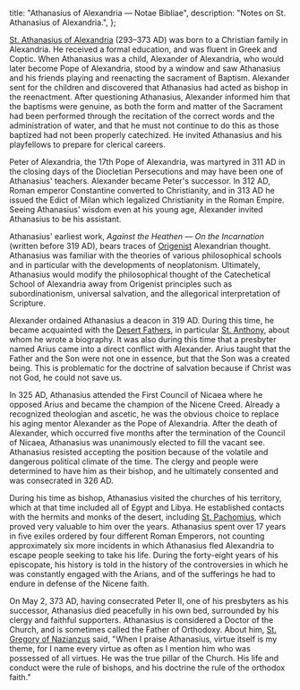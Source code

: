   title: "Athanasius of Alexandria — Notae Bibliae",
  description: "Notes on St. Athanasius of Alexandria.",
};

<Initial text="Athanasius of Alexandria"/>

[St. Athanasius of Alexandria](/glossary/names#athanasius) (293–373 AD) was born to a Christian family in Alexandria. He received a formal education, and was fluent in Greek and Coptic. When Athanasius was a child, Alexander of Alexandria, who would later become Pope of Alexandria, stood by a window and saw Athanasius and his friends playing and reenacting the sacrament of Baptism. Alexander sent for the children and discovered that Athanasius had acted as bishop in the reenactment. After questioning Athanasius, Alexander informed him that the baptisms were genuine, as both the form and matter of the Sacrament had been performed through the recitation of the correct words and the administration of water, and that he must not continue to do this as those baptized had not been properly catechized. He invited Athanasius and his playfellows to prepare for clerical careers.

Peter of Alexandria, the 17th Pope of Alexandria, was martyred in 311 AD in the closing days of the Diocletian Persecutions and may have been one of Athanasius' teachers. Alexander became Peter's successor. In 312 AD, Roman emperor Constantine converted to Christianity, and in 313 AD he issued the Edict of Milan which legalized Christianity in the Roman Empire. Seeing Athanasius' wisdom even at his young age, Alexander invited Athanasius to be his assistant.

Athanasius' earliest work, *Against the Heathen — On the Incarnation* (written before 319 AD), bears traces of [Origenist](/people/scholars/origen) Alexandrian thought. Athanasius was familiar with the theories of various philosophical schools and in particular with the developments of neoplatonism. Ultimately, Athanasius would modify the philosophical thought of the Catechetical School of Alexandria away from Origenist principles such as subordinationism, universal salvation, and the allegorical interpretation of Scripture.

Alexander ordained Athanasius a deacon in 319 AD. During this time, he became acquainted with the [Desert Fathers](/people/saints/desert-fathers), in particular [St. Anthony](/people/saints/desert-fathers/anthony-the-great), about whom he wrote a biography. It was also during this time that a presbyter named Arius came into a direct conflict with Alexander. Arius taught that the Father and the Son were not one in essence, but that the Son was a created being. This is problematic for the doctrine of salvation because if Christ was not God, he could not save us.

In 325 AD, Athanasius attended the First Council of Nicaea where he opposed Arius and became the champion of the Nicene Creed. Already a recognized theologian and ascetic, he was the obvious choice to replace his aging mentor Alexander as the Pope of Alexandria. After the death of Alexander, which occurred five months after the termination of the Council of Nicaea, Athanasius was unanimously elected to fill the vacant see. Athanasius resisted accepting the position because of the volatile and dangerous political climate of the time. The clergy and people were determined to have him as their bishop, and he ultimately consented and was consecrated in 326 AD.

During his time as bishop, Athanasius visited the churches of his territory, which at that time included all of Egypt and Libya. He established contacts with the hermits and monks of the desert, including [St. Pachomius](/people/saints/desert-fathers/pachomius-the-great), which proved very valuable to him over the years. Athanasius spent over 17 years in five exiles ordered by four different Roman Emperors, not counting approximately six more incidents in which Athanasius fled Alexandria to escape people seeking to take his life. During the forty-eight years of his episcopate, his history is told in the history of the controversies in which he was constantly engaged with the Arians, and of the sufferings he had to endure in defense of the Nicene faith.

On May 2, 373 AD, having consecrated Peter II, one of his presbyters as his successor, Athanasius died peacefully in his own bed, surrounded by his clergy and faithful supporters. Athanasius is considered a Doctor of the Church, and is sometimes called the Father of Orthodoxy. About him, [St. Gregory of Nazianzus](/people/saints/cappadocian-fathers/gregory-of-nazianzus) said, "When I praise Athanasius, virtue itself is my theme, for I name every virtue as often as I mention him who was possessed of all virtues. He was the true pillar of the Church. His life and conduct were the rule of bishops, and his doctrine the rule of the orthodox faith."
